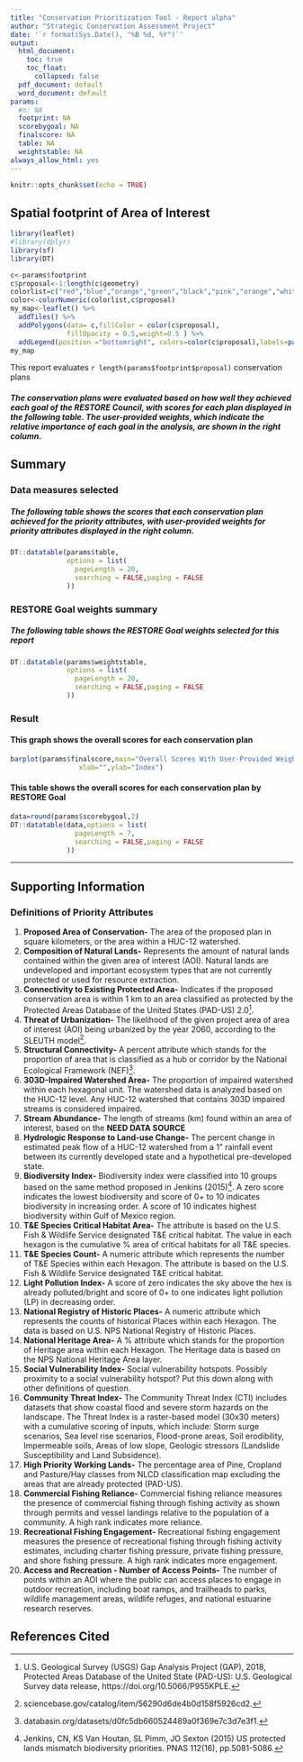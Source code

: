 ```yaml
---
title: "Conservation Prioritization Tool - Report alpha"
author: "Strategic Conservation Assessment Project"
date: '`r format(Sys.Date(), "%B %d, %Y")`'
output:
  html_document:
    toc: true
    toc_float:
      collapsed: false
  pdf_document: default
  word_document: default
params:
  #n: NA
  footprint: NA
  scorebygoal: NA
  finalscore: NA
  table: NA
  weightstable: NA
always_allow_html: yes
---
```



```r
knitr::opts_chunk$set(echo = TRUE)
```

## Spatial footprint of Area of Interest


```r
library(leaflet)
#library(dplyr)
library(sf)
library(DT)
```

```r
c<-params$footprint
c$proposal<-1:length(c$geometry)
colorlist=c("red","blue","orange","green","black","pink","orange","white","yellow","brown")
color<-colorNumeric(colorlist,c$proposal)
my_map<-leaflet() %>%
  addTiles() %>%
  addPolygons(data= c,fillColor = color(c$proposal),
              fillOpacity = 0.5,weight=0.5 ) %>%
  addLegend(position ="bottomright", colors=color(c$proposal),labels=paste0("Proposal ",c$proposal),opacity = 0.5)
my_map
```

This report evaluates `r length(params$footprint$proposal)` conservation plans

##### The conservation plans were evaluated based on how well they achieved each goal of the RESTORE Council, with scores for each plan displayed in the following table. The user-provided weights, which indicate the relative importance of each goal in the analysis, are shown in the right column.   

## Summary
### Data measures selected
##### The following table shows the scores that each conservation plan achieved for the priority attributes, with user-provided weights for priority attributes displayed in the right column.

```r
DT::datatable(params$table,
              options = list(
                pageLength = 20,
                searching = FALSE,paging = FALSE
              ))
```

### RESTORE Goal weights summary
##### The following table shows the RESTORE Goal weights selected for this report
```r
DT::datatable(params$weightstable,
              options = list(
                pageLength = 20,
                searching = FALSE,paging = FALSE
              ))
```


### Result 
#### This graph shows the overall scores for each conservation plan 

```r
barplot(params$finalscore,main="Overall Scores With User-Provided Weights",
                 xlab="",ylab="Index")
```

#### This table shows the overall scores for each conservation plan by RESTORE Goal

```r
data=round(params$scorebygoal,2)
DT::datatable(data,options = list(
                pageLength = 7,
                searching = FALSE,paging = FALSE
              ))
```




***

## Supporting Information

### Definitions of Priority Attributes


1. **Proposed Area of Conservation-** The area of the proposed plan in square kilometers, or the area within a HUC-12 watershed. 
2. **Composition of Natural Lands-** Represents the amount of natural lands contained within the given area of interest (AOI). Natural lands are undeveloped and important ecosystem types that are not currently protected or used for resource extraction. 
3. **Connectivity to Existing Protected Area-** Indicates if the proposed conservation area is within 1 km to an area classified as protected by the Protected Areas Database of the United States (PAD-US) 2.0[^1].
4. **Threat of Urbanization-** The likelihood of the given project area of area of interest (AOI) being urbanized by the year 2060, according to the SLEUTH model[^2].  
5. **Structural Connectivity-** A percent attribute which stands for the proportion of area that is classified as a hub or corridor by the National Ecological Framework (NEF)[^3].
6. **303D-Impaired Watershed Area-** The proportion of impaired watershed within each hexagonal unit.  The watershed data is analyzed based on the HUC-12 level. Any HUC-12 watershed that contains 303D impaired streams is considered impaired.
7. **Stream Abundance-** The length of streams (km) found within an area of interest, based on the **NEED DATA SOURCE**
8. **Hydrologic Response to Land-use Change-** The percent change in estimated peak flow of a HUC-12 watershed from a 1" rainfall event between its currently developed state and a hypothetical pre-developed state.
9. **Biodiversity Index-** Biodiversity index were classified into 10 groups based on the same method proposed in Jenkins (2015)[^4]. A zero score indicates the lowest biodiversity and score of 0+ to 10 indicates biodiversity in increasing order. A score of 10 indicates highest biodiversity within Gulf of Mexico region.
10. **T&E Species Critical Habitat Area-** The attribute is based on the U.S. Fish & Wildlife Service designated T&E critical habitat. The value in each hexagon is the cumulative % area of critical habitats for all T&E species.
11. **T&E Species Count-** A numeric attribute which represents the number of T&E Species within each Hexagon. The attribute is based on the U.S. Fish & Wildlife Service designated T&E critical habitat.
12. **Light Pollution Index-** A score of zero indicates the sky above the hex is already polluted/bright and score of 0+ to one indicates light pollution (LP) in decreasing order.
13. **National Registry of Historic Places-** A numeric attribute which represents the counts of historical Places within each Hexagon. The data is based on U.S. NPS National Registry of Historic Places.
14. **National Heritage Area-** A % attribute which stands for the proportion of Heritage area within each Hexagon. The Heritage data is based on the NPS National Heritage Area layer.
15. **Social Vulnerability Index-** Social vulnerability hotspots.  Possibly proximity to a social vulnerability hotspot?  Put this down along with other definitions of question.
16. **Community Threat Index-** The Community Threat Index (CTI) includes datasets that show coastal flood and severe storm hazards on the landscape. The Threat Index is a raster-based model (30x30 meters) with a cumulative scoring of inputs, which include:  Storm surge scenarios, Sea level rise scenarios, Flood-prone areas, Soil erodibility, Impermeable soils, Areas of low slope, Geologic stressors (Landslide Susceptibility and Land Subsidence).
17. **High Priority Working Lands-** The percentage area of Pine, Cropland and Pasture/Hay classes from NLCD classification map excluding the areas that are already protected (PAD-US).
18. **Commercial Fishing Reliance-** Commercial fishing reliance measures the presence of commercial fishing through fishing activity as shown through permits and vessel landings relative to the population of a community. A high rank indicates more reliance.
19. **Recreational Fishing Engagement-** Recreational fishing engagement measures the presence of recreational fishing through fishing activity estimates, including charter fishing pressure, private fishing pressure, and shore fishing pressure. A high rank indicates more engagement.
20. **Access and Recreation - Number of Access Points-** The number of points within an AOI where the public can access places to engage in outdoor recreation, including boat ramps, and trailheads to parks, wildlife management areas, wildlife refuges, and national estuarine research reserves.

[^1]: U.S. Geological Survey (USGS) Gap Analysis Project (GAP), 2018, Protected Areas Database of the United State (PAD-US): U.S. Geological Survey data release, https://doi.org/10.5066/P955KPLE.
[^2]: sciencebase.gov/catalog/item/56290d6de4b0d158f5926cd2.
[^3]: databasin.org/datasets/d0fc5db660524489a0f369e7c3d7e3f1.
[^4]: Jenkins, CN, KS Van Houtan, SL Pimm, JO Sexton (2015) US protected lands mismatch biodiversity priorities. PNAS 112(16), pp.5081-5086.

## References Cited

